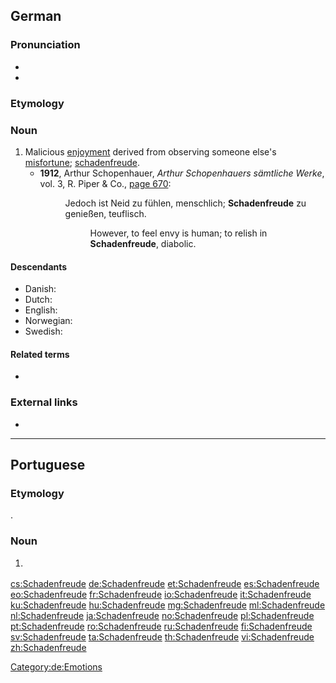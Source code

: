 {{also|schadenfreude}}
==German==
{{was fwotd|2012|October|5|lang=de}}
{{wikipedia}}

===Pronunciation===
* {{IPA|/ˈʃaːdn̩ˌfʀɔɪ̯də/|lang=de}}
* {{audio|Schadenfreude.ogg|Audio:|lang=de}}

===Etymology===
{{compound|Schaden|Freude|t1=damage, harm|t2=joy|lang=de}}

===Noun===
{{de-noun|f|Schadenfreude|-}}

# Malicious [[enjoyment]] derived from observing someone else's [[misfortune]]; [[schadenfreude]].
#* '''1912''', Arthur Schopenhauer, ''Arthur Schopenhauers sämtliche Werke'', vol. 3, R. Piper & Co., [http://books.google.com/books?id=LuJDAAAAIAAJ&q=Schadenfreude page 670]:
#*: Jedoch ist Neid zu fühlen, menschlich; '''Schadenfreude''' zu genießen, teuflisch.
#*:: However, to feel envy is human; to relish in '''Schadenfreude''', diabolic.

====Descendants====
* Danish: {{l|da|skadefryd}}
* Dutch: {{l|nl|schadevreugde}}
* English: {{l|en|schadenfreude}}
* Norwegian: {{l|no|skadefryd}}
* Swedish: {{l|sv|skadeglädje}}

====Related terms====
* {{l|de|schadenfroh}}

===External links===
* {{R:Duden}}

[[Category:de:Emotions]]

----

==Portuguese==

===Etymology===
{{bor|pt|de|Schadenfreude}}.

===Noun===
{{pt-noun|f|s}}

# {{l|en|schadenfreude}} {{gloss|malicious enjoyment derived from observing someone else's misfortune}}

{{topics|pt|Emotions}}

[[cs:Schadenfreude]]
[[de:Schadenfreude]]
[[et:Schadenfreude]]
[[es:Schadenfreude]]
[[eo:Schadenfreude]]
[[fr:Schadenfreude]]
[[io:Schadenfreude]]
[[it:Schadenfreude]]
[[ku:Schadenfreude]]
[[hu:Schadenfreude]]
[[mg:Schadenfreude]]
[[ml:Schadenfreude]]
[[nl:Schadenfreude]]
[[ja:Schadenfreude]]
[[no:Schadenfreude]]
[[pl:Schadenfreude]]
[[pt:Schadenfreude]]
[[ro:Schadenfreude]]
[[ru:Schadenfreude]]
[[fi:Schadenfreude]]
[[sv:Schadenfreude]]
[[ta:Schadenfreude]]
[[th:Schadenfreude]]
[[vi:Schadenfreude]]
[[zh:Schadenfreude]]